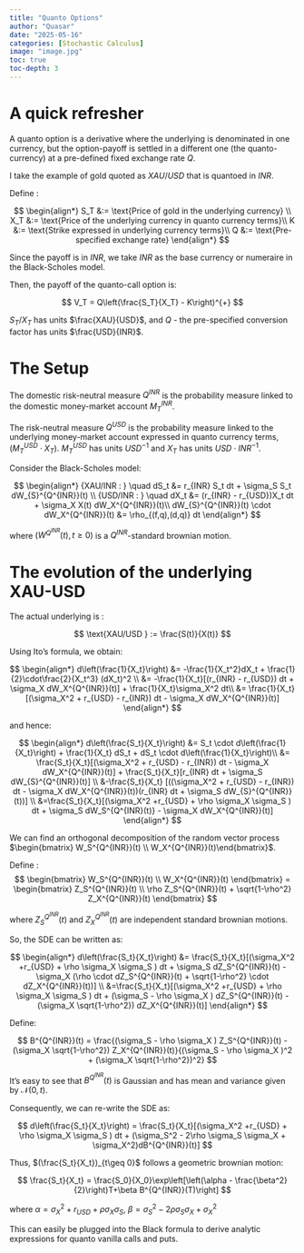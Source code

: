 ```yaml
---
title: "Quanto Options"
author: "Quasar"
date: "2025-05-16"
categories: [Stochastic Calculus]      
image: "image.jpg"
toc: true
toc-depth: 3
---
```


# A quick refresher

A quanto option is a derivative where the underlying is denominated in one currency, but the option-payoff is settled in a different one (the quanto-currency) at a pre-defined fixed exchange rate $Q$.

I take the example of gold quoted as $XAU/USD$ that is quantoed in $INR$. 

Define :

$$
\begin{align*}
S_T &:= \text{Price of gold in the underlying currency} \\
X_T &:= \text{Price of the underlying currency in quanto currency terms}\\
K &:= \text{Strike expressed in underlying currency terms}\\
Q &:= \text{Pre-specified exchange rate}
\end{align*}
$$

Since the payoff is in $INR$, we take $INR$ as the base currency or numeraire in the Black-Scholes model. 

Then, the payoff of the quanto-call option is:

$$
V_T = Q\left(\frac{S_T}{X_T} - K\right)^{+}
$$

$S_T/X_T$ has units $\frac{XAU}{USD}$, and $Q$ - the pre-specified conversion factor has units $\frac{USD}{INR}$.

# The Setup

The domestic risk-neutral measure $Q^{INR}$ is the probability measure linked to the domestic money-market account $M_T^{INR}$. 

The risk-neutral measure $Q^{USD}$ is the probability measure linked to the underlying money-market account expressed in quanto currency terms, $(M_T^{USD} \cdot X_T)$. $M_T^{USD}$ has units $USD^{-1}$ and $X_T$ has units $USD \cdot INR^{-1}$.

Consider the Black-Scholes model:

$$
\begin{align*}
{XAU/INR : } \quad dS_t &= r_{INR} S_t dt + \sigma_S S_t dW_{S}^{Q^{INR}}(t) \\
{USD/INR : } \quad dX_t &= (r_{INR} - r_{USD})X_t dt + \sigma_X X(t) dW_X^{Q^{INR}}(t)\\
dW_{S}^{Q^{INR}}(t) \cdot dW_X^{Q^{INR}}(t) &= \rho_{(f,q),(d,q)} dt
\end{align*}
$$

where $(W^{Q^{INR}}(t),t\geq 0)$ is a $Q^{INR}$-standard brownian motion. 

# The evolution of the underlying XAU-USD

The actual underlying is :

$$
\text{XAU/USD } := \frac{S(t)}{X(t)}
$$

Using Ito's formula, we obtain:

$$
\begin{align*}
d\left(\frac{1}{X_t}\right) &= -\frac{1}{X_t^2}dX_t + \frac{1}{2}\cdot\frac{2}{X_t^3} (dX_t)^2 \\
&= -\frac{1}{X_t}[(r_{INR} - r_{USD}) dt + \sigma_X dW_X^{Q^{INR}}(t)] + \frac{1}{X_t}\sigma_X^2 dt\\
&= \frac{1}{X_t} [(\sigma_X^2 + r_{USD} - r_{INR}) dt - \sigma_X dW_X^{Q^{INR}}(t)]
\end{align*}
$$

and hence:

$$
\begin{align*}
d\left(\frac{S_t}{X_t}\right) &= S_t \cdot d\left(\frac{1}{X_t}\right) + \frac{1}{X_t} dS_t + dS_t \cdot d\left(\frac{1}{X_t}\right)\\
&= \frac{S_t}{X_t}[(\sigma_X^2 + r_{USD} - r_{INR}) dt - \sigma_X dW_X^{Q^{INR}}(t)] + \frac{S_t}{X_t}[r_{INR} dt + \sigma_S dW_{S}^{Q^{INR}}(t)] \\
&-\frac{S_t}{X_t} [((\sigma_X^2 + r_{USD} - r_{INR}) dt - \sigma_X dW_X^{Q^{INR}}(t))(r_{INR} dt + \sigma_S dW_{S}^{Q^{INR}}(t))] \\
&=\frac{S_t}{X_t}[(\sigma_X^2 +r_{USD} + \rho \sigma_X \sigma_S ) dt + \sigma_S dW_S^{Q^{INR}(t)} - \sigma_X dW_X^{Q^{INR}}(t)]
\end{align*}
$$

We can find an orthogonal decomposition of the random vector process $\begin{bmatrix} W_S^{Q^{INR}}(t) \\ W_X^{Q^{INR}}(t)\end{bmatrix}$.

Define :
$$
\begin{bmatrix}
W_S^{Q^{INR}}(t) \\
W_X^{Q^{INR}}(t)
\end{bmatrix} = 
\begin{bmatrix}
Z_S^{Q^{INR}}(t) \\
\rho Z_S^{Q^{INR}}(t) + \sqrt{1-\rho^2} Z_X^{Q^{INR}}(t)
\end{bmatrix}
$$

where $Z_S^{Q^{INR}}(t)$ and $Z_X^{Q^{INR}}(t)$ are independent standard brownian motions.

So, the SDE can be written as:

$$
\begin{align*}
d\left(\frac{S_t}{X_t}\right) &= \frac{S_t}{X_t}[(\sigma_X^2 +r_{USD} + \rho \sigma_X \sigma_S ) dt + \sigma_S dZ_S^{Q^{INR}}(t) - \sigma_X (\rho \cdot dZ_S^{Q^{INR}}(t) +  \sqrt{1-\rho^2} \cdot dZ_X^{Q^{INR}}(t))] \\
&=\frac{S_t}{X_t}[(\sigma_X^2 +r_{USD} + \rho \sigma_X \sigma_S ) dt + (\sigma_S - \rho \sigma_X ) dZ_S^{Q^{INR}}(t) - (\sigma_X \sqrt{1-\rho^2}) dZ_X^{Q^{INR}}(t)]
\end{align*}
$$

Define:

$$
B^{Q^{INR}}(t) = \frac{(\sigma_S - \rho \sigma_X ) Z_S^{Q^{INR}}(t) - (\sigma_X \sqrt{1-\rho^2}) Z_X^{Q^{INR}}(t)}{(\sigma_S - \rho \sigma_X )^2 + (\sigma_X \sqrt{1-\rho^2})^2}
$$

It's easy to see that $B^{Q^{INR}}(t)$ is Gaussian  and has mean and variance given by $\mathcal{N}(0,t)$.

Consequently, we can re-write the SDE as:

$$
d\left(\frac{S_t}{X_t}\right) = \frac{S_t}{X_t}[(\sigma_X^2 +r_{USD} + \rho \sigma_X \sigma_S ) dt + (\sigma_S^2 - 2\rho \sigma_S \sigma_X + \sigma_X^2)dB^{Q^{INR}}(t)]
$$

Thus, $(\frac{S_t}{X_t})_{t\geq 0}$ follows a geometric brownian motion:

$$
\frac{S_t}{X_t} = \frac{S_0}{X_0}\exp\left[\left(\alpha - \frac{\beta^2}{2}\right)T+\beta B^{Q^{INR}}(T)\right]
$$

where $\alpha = \sigma_X^2 +r_{USD} + \rho \sigma_X \sigma_S$, $\beta = \sigma_S^2 - 2\rho \sigma_S \sigma_X + \sigma_X^2$

This can easily be plugged into the Black formula to derive analytic expressions for quanto vanilla calls and puts.